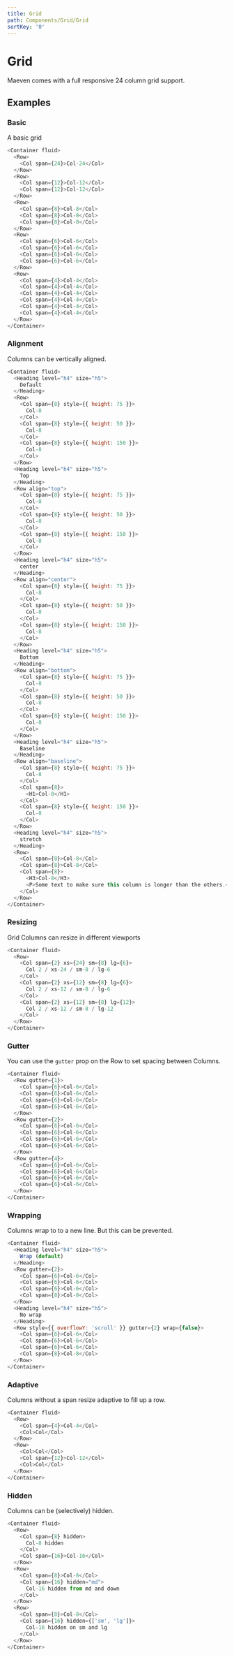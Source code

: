 ```yaml
---
title: Grid
path: Components/Grid/Grid
sortKey: '0'
---
```



<Styles for="grid" />

# Grid

Maeven comes with a full responsive 24 column grid support.

## Examples

### Basic

A basic grid

```js live
<Container fluid>
  <Row>
    <Col span={24}>Col-24</Col>
  </Row>
  <Row>
    <Col span={12}>Col-12</Col>
    <Col span={12}>Col-12</Col>
  </Row>
  <Row>
    <Col span={8}>Col-8</Col>
    <Col span={8}>Col-8</Col>
    <Col span={8}>Col-8</Col>
  </Row>
  <Row>
    <Col span={6}>Col-6</Col>
    <Col span={6}>Col-6</Col>
    <Col span={6}>Col-6</Col>
    <Col span={6}>Col-6</Col>
  </Row>
  <Row>
    <Col span={4}>Col-4</Col>
    <Col span={4}>Col-4</Col>
    <Col span={4}>Col-4</Col>
    <Col span={4}>Col-4</Col>
    <Col span={4}>Col-4</Col>
    <Col span={4}>Col-4</Col>
  </Row>
</Container>
```

### Alignment

Columns can be vertically aligned.

```js live
<Container fluid>
  <Heading level="h4" size="h5">
    Default
  </Heading>
  <Row>
    <Col span={8} style={{ height: 75 }}>
      Col-8
    </Col>
    <Col span={8} style={{ height: 50 }}>
      Col-8
    </Col>
    <Col span={8} style={{ height: 150 }}>
      Col-8
    </Col>
  </Row>
  <Heading level="h4" size="h5">
    Top
  </Heading>
  <Row align="top">
    <Col span={8} style={{ height: 75 }}>
      Col-8
    </Col>
    <Col span={8} style={{ height: 50 }}>
      Col-8
    </Col>
    <Col span={8} style={{ height: 150 }}>
      Col-8
    </Col>
  </Row>
  <Heading level="h4" size="h5">
    center
  </Heading>
  <Row align="center">
    <Col span={8} style={{ height: 75 }}>
      Col-8
    </Col>
    <Col span={8} style={{ height: 50 }}>
      Col-8
    </Col>
    <Col span={8} style={{ height: 150 }}>
      Col-8
    </Col>
  </Row>
  <Heading level="h4" size="h5">
    Bottom
  </Heading>
  <Row align="bottom">
    <Col span={8} style={{ height: 75 }}>
      Col-8
    </Col>
    <Col span={8} style={{ height: 50 }}>
      Col-8
    </Col>
    <Col span={8} style={{ height: 150 }}>
      Col-8
    </Col>
  </Row>
  <Heading level="h4" size="h5">
    Baseline
  </Heading>
  <Row align="baseline">
    <Col span={8} style={{ height: 75 }}>
      Col-8
    </Col>
    <Col span={8}>
      <H1>Col-8</H1>
    </Col>
    <Col span={8} style={{ height: 150 }}>
      Col-8
    </Col>
  </Row>
  <Heading level="h4" size="h5">
    stretch
  </Heading>
  <Row>
    <Col span={8}>Col-8</Col>
    <Col span={8}>Col-8</Col>
    <Col span={8}>
      <H3>Col-8</H3>
      <P>Some text to make sure this column is longer than the others.</P>
    </Col>
  </Row>
</Container>
```

### Resizing

Grid Columns can resize in different viewports

```js live
<Container fluid>
  <Row>
    <Col span={2} xs={24} sm={8} lg={6}>
      Col 2 / xs-24 / sm-8 / lg-6
    </Col>
    <Col span={2} xs={12} sm={8} lg={6}>
      Col 2 / xs-12 / sm-8 / lg-6
    </Col>
    <Col span={2} xs={12} sm={8} lg={12}>
      Col 2 / xs-12 / sm-8 / lg-12
    </Col>
  </Row>
</Container>
```

### Gutter

You can use the `gutter` prop on the Row to set spacing between Columns.

```js live
<Container fluid>
  <Row gutter={1}>
    <Col span={6}>Col-6</Col>
    <Col span={6}>Col-6</Col>
    <Col span={6}>Col-6</Col>
    <Col span={6}>Col-6</Col>
  </Row>
  <Row gutter={2}>
    <Col span={6}>Col-6</Col>
    <Col span={6}>Col-6</Col>
    <Col span={6}>Col-6</Col>
    <Col span={6}>Col-6</Col>
  </Row>
  <Row gutter={4}>
    <Col span={6}>Col-6</Col>
    <Col span={6}>Col-6</Col>
    <Col span={6}>Col-6</Col>
    <Col span={6}>Col-6</Col>
  </Row>
</Container>
```

### Wrapping

Columns wrap to to a new line. But this can be prevented.

```js live
<Container fluid>
  <Heading level="h4" size="h5">
    Wrap (default)
  </Heading>
  <Row gutter={2}>
    <Col span={6}>Col-6</Col>
    <Col span={6}>Col-6</Col>
    <Col span={6}>Col-6</Col>
    <Col span={8}>Col-8</Col>
  </Row>
  <Heading level="h4" size="h5">
    No wrap
  </Heading>
  <Row style={{ overflowY: 'scroll' }} gutter={2} wrap={false}>
    <Col span={6}>Col-6</Col>
    <Col span={6}>Col-6</Col>
    <Col span={6}>Col-6</Col>
    <Col span={8}>Col-8</Col>
  </Row>
</Container>
```

### Adaptive

Columns without a span resize adaptive to fill up a row.

```js live
<Container fluid>
  <Row>
    <Col span={4}>Col-4</Col>
    <Col>Col</Col>
  </Row>
  <Row>
    <Col>Col</Col>
    <Col span={12}>Col-12</Col>
    <Col>Col</Col>
  </Row>
</Container>
```

### Hidden

Columns can be (selectively) hidden.

```js live
<Container fluid>
  <Row>
    <Col span={8} hidden>
      Col-8 hidden
    </Col>
    <Col span={16}>Col-16</Col>
  </Row>
  <Row>
    <Col span={8}>Col-8</Col>
    <Col span={16} hidden="md">
      Col-16 hidden from md and down
    </Col>
  </Row>
  <Row>
    <Col span={8}>Col-8</Col>
    <Col span={16} hidden={['sm', 'lg']}>
      Col-16 hidden on sm and lg
    </Col>
  </Row>
</Container>
```
